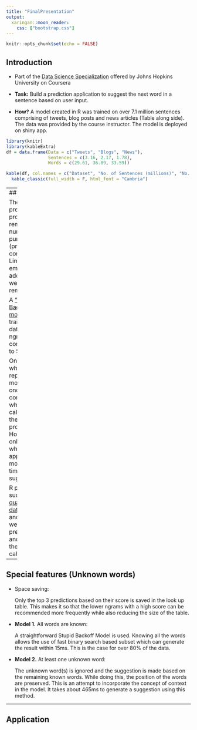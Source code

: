 ```yaml
---
title: "FinalPresentation"
output: 
  xaringan::moon_reader:
    css: ["bootstrap.css"]
---
```


<style>
.forceBreak { -webkit-column-break-after: always; break-after: column; }
</style>

```r
knitr::opts_chunk$set(echo = FALSE)
```

## Introduction

- Part of the [Data Science Specialization](https://www.coursera.org/specializations/jhu-data-science) offered by Johns Hopkins University on Coursera 

- **Task:** Build a prediction application to suggest the next word in a sentence based on user input.

- **How?** A model created in R was trained on over 7.1 million sentences comprising of tweets, blog posts and news articles (Table along side). The data was provided by the course instructor. The model is deployed on shiny app.

<p class="forceBreak"></p>

```r
library(knitr)
library(kableExtra)
df = data.frame(Data = c("Tweets", "Blogs", "News"),
                Sentences = c(3.16, 2.17, 1.78),
                Words = c(29.61, 36.89, 33.59))

kable(df, col.names = c("Dataset", "No. of Sentences (millions)", "No. of Words (millions)"), align = c("c", "r", "r"))%>%
  kable_classic(full_width = F, html_font = "Cambria")

```

---
## Method

The data was pre-processed to remove numbers and punctuations (preserving contractions). Links and email addresses were also removed.

A ["Stupid Backoff model"](https://www.aclweb.org/anthology/D07-1090.pdf) was trained on the data using ngrams containing 2 to 5 words.

Only ngrams which are repeated more than once is considered while calculating the probability. However, only ngrams which appeared more than 3 times are suggested.

R packages such as [quanteda](https://cran.r-project.org/web/packages/quanteda/vignettes/quickstart.html), [data.table](https://cran.r-project.org/web/packages/data.table/vignettes/datatable-intro.html) and [stringr](https://cran.r-project.org/web/packages/stringr/vignettes/stringr.html) were used to preprocess and perform the required calculations.

---

## Special features (Unknown words)

* Space saving:

  Only the top 3 predictions based on their score is saved in the look up table. This makes it so that the lower ngrams with a high score can be recommended more frequently while also reducing the size of the table.

* **Model 1.** All words are known:

  A straightforward Stupid Backoff Model is used. Knowing all the words allows the use of fast binary search based subset which can generate the result within 15ms. This is the case for over 80% of the data.

* **Model 2.** At least one unknown word:

  The unknown word(s) is ignored and the suggestion is made based on the remaining known words. While doing this, the position of the words are preserved. This is an attempt to incorporate the concept of context in the model. It takes about 465ms to generate a suggestion using this method.

---

## Application
